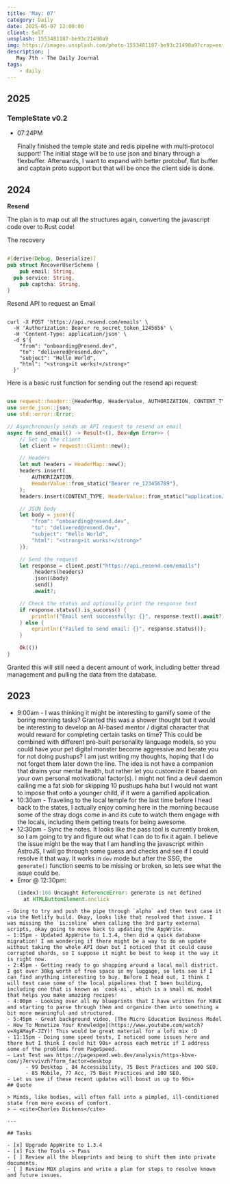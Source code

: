 ```yaml
---
title: 'May: 07'
category: Daily
date: 2025-05-07 12:00:00
client: Self
unsplash: 1553481187-be93c21490a9
img: https://images.unsplash.com/photo-1553481187-be93c21490a9?crop=entropy&cs=srgb&fm=jpg&ixid=MnwzNjM5Nzd8MHwxfHJhbmRvbXx8fHx8fHx8fDE2ODE3NDg2ODY&ixlib=rb-4.0.3&q=85
description: |
   May 7th - The Daily Journal
tags:
    - daily
---
```


## 2025

### TempleState v0.2

-   07:24PM

    Finally finished the temple state and redis pipeline with multi-protocol support!
    The initial stage will be to use json and binary through a flexbuffer.
    Afterwards, I want to expand with better protobuf, flat buffer and captain proto support but that will be once the client side is done.


## 2024

**Resend**

The plan is to map out all the structures again, converting the javascript code over to Rust code!

The recovery 

```rust

#[derive(Debug, Deserialize)]
pub struct RecoverUserSchema {
	pub email: String,
  pub service: String, 
	pub captcha: String,
}

```


Resend API to request an Email


```shell

curl -X POST 'https://api.resend.com/emails' \
  -H 'Authorization: Bearer re_secret_token_1245656' \
  -H 'Content-Type: application/json' \
  -d $'{
    "from": "onboarding@resend.dev",
    "to": "delivered@resend.dev",
    "subject": "Hello World",
    "html": "<strong>it works!</strong>"
  }'

```

Here is a basic rust function for sending out the resend api request:

```rust

use reqwest::header::{HeaderMap, HeaderValue, AUTHORIZATION, CONTENT_TYPE};
use serde_json::json;
use std::error::Error;

// Asynchronously sends an API request to resend an email
async fn send_email() -> Result<(), Box<dyn Error>> {
    // Set up the client
    let client = reqwest::Client::new();

    // Headers
    let mut headers = HeaderMap::new();
    headers.insert(
        AUTHORIZATION,
        HeaderValue::from_static("Bearer re_123456789"),
    );
    headers.insert(CONTENT_TYPE, HeaderValue::from_static("application/json"));

    // JSON body
    let body = json!({
        "from": "onboarding@resend.dev",
        "to": "delivered@resend.dev",
        "subject": "Hello World",
        "html": "<strong>it works!</strong>"
    });

    // Send the request
    let response = client.post("https://api.resend.com/emails")
        .headers(headers)
        .json(&body)
        .send()
        .await?;

    // Check the status and optionally print the response text
    if response.status().is_success() {
        println!("Email sent successfully: {}", response.text().await?);
    } else {
        eprintln!("Failed to send email: {}", response.status());
    }

    Ok(())
}

```

Granted this will still need a decent amount of work, including better thread management and pulling the data from the database.

## 2023

- 9:00am - I was thinking it might be interesting to gamify some of the boring morning tasks? Granted this was a shower thought but it would be interesting to develop an AI-based mentor / digital character that would reward for completing certain tasks on time? This could be combined with different pre-built personality language models, so you could have your pet digital monster become aggressive and berate you for not doing pushups? I am just writing my thoughts, hoping that I do not forget them later down the line. The idea is not have a companion that drains your mental health, but rather let you customize it based on your own personal motivational factor(s). I might not find a devil daemon calling me a fat slob for skipping 10 pushups haha but I would not want to impose that onto a younger child, if it were a gamified application.
- 10:30am - Traveling to the local temple for the last time before I head back to the states, I actually enjoy coming here in the morning because some of the stray dogs come in and its cute to watch them engage with the locals, including them getting treats for being awesome. 
- 12:30pm - Sync the notes. It looks like the pass tool is currently broken, so I am going to try and figure out what I can do to fix it again. I believe the issue might be the way that I am handling the javascript within AstroJS, I will go through some guess and checks and see if I could resolve it that way. It works in `dev` mode but after the SSG, the `generate()` function seems to be missing or broken, so lets see what the issue could be.
- Error @ 12:30pm: 
  ```javascript
  (index):166 Uncaught ReferenceError: generate is not defined
    at HTMLButtonElement.onclick 
```
- Going to try and push the pipe through `alpha` and then test case it via the Netlify build. Okay, looks like that resolved that issue. I was missing the `is:inline` when calling the 3rd party external scripts, okay going to move back to updating the AppWrite.
- 1:15pm - Updated AppWrite to 1.3.4, then did a quick database migration! I am wondering if there might be a way to do an update without taking the whole API down but I noticed that it could cause corrupted shards, so I suppose it might be best to keep it the way it is right now. 
- 2:45pm - Getting ready to go shopping around a local mall district. I got over 30kg worth of free space in my luggage, so lets see if I can find anything interesting to buy. Before I head out, I think I will test case some of the local pipelines that I been building, including one that is known as `cook-ai`, which is a small mL model that helps you make amazing recipes! 
- 4:00pm - Looking over all my blueprints that I have written for KBVE and starting to parse through them and organize them into something a bit more meaningful and structured. 
- 5:45pm - Great background video, [The Micro Education Business Model - How To Monetize Your Knowledge](https://www.youtube.com/watch?v=XgAMayF-JZY)! This would be great material for a lofi mix :D
- 11:15pm - Doing some speed tests, I noticed some issues here and there but I think I could hit 90s+ across each metric if I address some of the problems from PageSpeed. 
- Last Test was https://pagespeed.web.dev/analysis/https-kbve-com/j7ervvivzh?form_factor=desktop 
	  - 99 Desktop , 84 Accessibility, 75 Best Practices and 100 SEO.
	  - 85 Mobile, 77 Acc, 75 Best Practices and 100 SEO.
- Let us see if these recent updates will boost us up to 90s+
## Quote

> Minds, like bodies, will often fall into a pimpled, ill-conditioned state from mere excess of comfort.
> — <cite>Charles Dickens</cite>

---

## Tasks

- [x] Upgrade AppWrite to 1.3.4
- [x] Fix the Tools -> Pass
- [ ] Review all the blueprints and being to shift them into private documents.
- [ ] Review MDX plugins and write a plan for steps to resolve known and future issues.